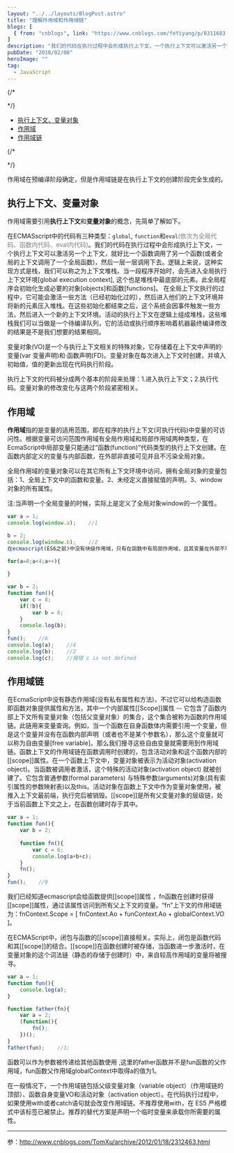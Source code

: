 ```yaml
---
layout: "../../layouts/BlogPost.astro"
title: "理解作用域和作用域链"
blogs: [
  { from: "cnblogs", link: "https://www.cnblogs.com/feYiyang/p/8311683.html" }
]
description: "我们的代码在执行过程中会形成执行上下文，一个执行上下文可以激活另一个上下文，就好比一个函数调用了另一个函数(或者全局的上下文调用了一个全局函数)，然后一层一层调用下去。\n变量对象(VO)是一个与执行上下文相关的特殊对象，它存储着在上下文中声明的·变量(var 变量声明)和·函数声明(FD)。变量对象在每次进入上下文时创建，并填入初始值，值的更新出现在代码执行阶段。 "
pubDate: "2018/02/08"
heroImage: ""
tag:
  - JavaScript
---
```


<SideNav>

{/*
<!-- vscode-markdown-toc -->
*/}
- [执行上下文、变量对象](#执行上下文变量对象)
- [作用域](#作用域)
- [作用域链](#作用域链)


{/*
<!-- vscode-markdown-toc-config
	numbering=false
	autoSave=true
	/vscode-markdown-toc-config -->
<!-- /vscode-markdown-toc -->
*/}
</SideNav>

作用域在预编译阶段确定，但是作用域链是在执行上下文的创建阶段完全生成的。  
## 执行上下文、变量对象
作用域需要引用**执行上下文**和**变量对象**的概念，先简单了解如下。  

在ECMASscript中的代码有三种类型：`global`, `function`和`eval`<font color="#7e7e7e">(依次为全局代码、函数内代码、eval内代码)</font>。我们的代码在执行过程中会形成执行上下文，一个执行上下文可以激活另一个上下文，就好比一个函数调用了另一个函数(或者全局的上下文调用了一个全局函数)，然后一层一层调用下去。逻辑上来说，这种实现方式是栈，我们可以称之为上下文堆栈。当一段程序开始时，会先进入全局执行上下文环境[global execution context], 这个也是堆栈中最底部的元素。此全局程序会初始化生成必要的对象[objects]和函数[functions]。 在全局上下文执行的过程中，它可能会激活一些方法（已经初始化过的），然后进入他们的上下文环境并将新的元素压入堆栈。在这些初始化都结束之后，这个系统会因事件触发一些方法，然后进入一个新的上下文环境。活动的执行上下文在逻辑上组成堆栈，这些堆栈我们可以当做是一个待编译队列，它的活动或执行顺序影响着机器最终编译修改的结果是不是我们想要的结果相同。  

变量对象(VO)是一个与执行上下文相关的特殊对象，它存储着在上下文中声明的·变量(var 变量声明)和·函数声明(FD)。变量对象在每次进入上下文时创建，并填入初始值，值的更新出现在代码执行阶段。  

执行上下文的代码被分成两个基本的阶段来处理：1.进入执行上下文；2.执行代码。变量对象的修改变化与这两个阶段紧密相关。  

## <a name=''></a>作用域 
**作用域**指的是变量的适用范围，即在程序的执行上下文(可执行代码)中变量的可访问性。根据变量可访问范围作用域有全局作用域和局部作用域两种类型，在EcmaScript中局部变量只能通过“函数(function)”代码类型的执行上下文创建。在函数内部定义的变量与内部函数，在外部非直接可见并且不污染全局对象。  

全局作用域的变量对象可以在其它所有上下文环境中访问，拥有全局对象的变量包括：1、全局上下文中的函数和变量。2、未经定义直接赋值的声明。3、window对象的所有属性。  

注:当声明一个全局变量的时候，实际上是定义了全局对象window的一个属性。  

```js
var a = 1;
console.log(window.a);    //1

b = 2;
console.log(window.b);    //2
在ecmascript(ES6之前)中没有块级作用域，只有在函数中有局部作用域，且其变量在外部不可访问。

for(a=0;a<4;a++){
    
}

var b = 2;
function fun(){
    var c = 8;
    if(!b){
        var b = 6;
    }
    console.log(b);    
}
fun();    //6
console.log(a);    //4
console.log(b);    //2
console.log(c);    //报错 c is not defined
```

## <a name='-1'></a>作用域链

在EcmaScript中没有静态作用域(没有私有属性和方法)，不过它可以给构造函数即函数对象提供属性和方法，其中一个内部属性[[Scope]]属性 -- 它包含了函数内部上下文所有变量对象（包括父变量对象）的集合，这个集合被称为函数的作用域链。此链用来变量查询。例如，当一个函数在自身函数体内需要引用一个变量，但是这个变量并没有在函数内部声明（或者也不是某个参数名），那么这个变量就可以称为自由变量[free variable]。那么我们搜寻这些自由变量就需要用到作用域链。函数上下文的作用域链在函数调用时创建的，包含活动对象和这个函数内部的[[scope]]属性。在一个函数上下文中，变量对象被表示为活动对象(activation object)。当函数被调用者激活，这个特殊的活动对象(activation object) 就被创建了。它包含普通参数(formal parameters) 与特殊参数(arguments)对象(具有索引属性的参数映射表)以及this。活动对象在函数上下文中作为变量对象使用，被推入上下文最前端，执行完后被销毁。[[scope]]是所有父变量对象的层级链，处于当前函数上下文之上，在函数创建时存于其中。

```js
var a = 1;
function fun(){
    var b = 2;
    
    function fn(){
        var c = 6;
        console.log(a+b+c);
    }
    fn();
}
fun();    //9
```

我们已经知道ecmascript会给函数提供[[scope]]属性 ，fn函数在创建时获得[[scope]]属性，通过该属性访问到所有父上下文的变量。“fn”上下文的作用域链为：fnContext.Scope = [ fnContext.Ao + funContext.Ao + globalContext.VO ]。

在ECMAScript中，闭包与函数的[[scope]]直接相关。实际上，闭包是函数代码和其[[scope]]的结合。[[scope]]在函数创建时被存储，当函数进一步激活时，在变量对象的这个词法链（静态的存储于创建时）中，来自较高作用域的变量将被搜寻。

```js
var a = 1;
function fun(){
    console.log(a);
}

function father(fn){
    var a = 2;
    (function(){
        fn();
    })();
}
father(fun);    //1;
```

 函数可以作为参数被传递给其他函数使用 ,这里的father函数并不是fun函数的父作用域，fun函数父作用域globalContext中取得a的值为1。

在一般情况下，一个作用域链包括父级变量对象（variable object）（作用域链的顶部）、函数自身变量VO和活动对象（activation object）。在代码执行过程中，如果使用with或者catch语句就会改变作用域链。不推荐使用with，在 ES5 严格模式中该标签已被禁止。推荐的替代方案是声明一个临时变量来承载你所需要的属性。

 ----------------

 参：http://www.cnblogs.com/TomXu/archive/2012/01/18/2312463.html